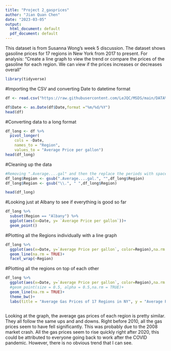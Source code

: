 ```yaml
---
title: "Project 2_gasprices"
author: "Jian Quan Chen"
date: "2023-03-05"
output:
  html_document: default
  pdf_document: default
---
```


  This dataset is from Susanna Wong's week 5 discussion. The dataset shows gasoline prices for 17 regions in New York from 2017 to present. For analysis: "Create a line graph to view the trend or compare the prices of the gasoline for each region. We can view if the prices increases or decreases overall"

```r
library(tidyverse)
```

#Importing the CSV and converting Date to datetime format
```r
df <- read.csv("https://raw.githubusercontent.com/LeJQC/MSDS/main/DATA%20607/Project%202/Gasoline_Retail_Prices_Weekly_Average_by_Region__Beginning_2007.csv")

df$Date <- as.Date(df$Date,format ="%m/%d/%Y")
head(df)
```
#Converting data to a long format
```r
df_long <- df %>% 
  pivot_longer(
    cols = -Date,
    names_to = "Region",
    values_to = "Average Price per gallon") 
head(df_long)
```

#Cleaning up the data
```r
#Removing ".Average....gal" and then the replace the periods with spaces
df_long$Region <- gsub(".Average....gal.", "",df_long$Region)
df_long$Region <- gsub("\\.", " ",df_long$Region)

head(df_long)
```

#Looking just at Albany to see if everything is good so far
```r
df_long %>% 
  subset(Region == "Albany") %>% 
  ggplot(aes(x=Date, y= `Average Price per gallon`))+
  geom_point()
```

#Plotting all the Regions individually with a line graph
```r
df_long %>%
  ggplot(aes(x=Date, y=`Average Price per gallon`, color=Region),na.rm = TRUE)+
  geom_line(na.rm = TRUE)+
  facet_wrap(~Region)
```

#Plotting all the regions on top of each other
```r
df_long %>%
  ggplot(aes(x=Date, y=`Average Price per gallon`, color=Region),na.rm = TRUE)+
  #geom_point(size = 0.5, alpha = 0.5,na.rm = TRUE)+
  geom_line(na.rm = TRUE)+
  theme_bw()+
  labs(title = "Average Gas Prices of 17 Regions in NY", y = "Average Price per Gallon")
  
```

  Looking at the graph, the average gas prices of each region is pretty similar. They all follow the same ups and and downs. Right before 2010, all the gas prices seem to have fell significantly. This was probably due to the 2008 market crash. All the gas prices seem to rise quickly right after 2020, this could be attributed to everyone going back to work after the COVID pandemic. However, there is no obvious trend that I can see. 